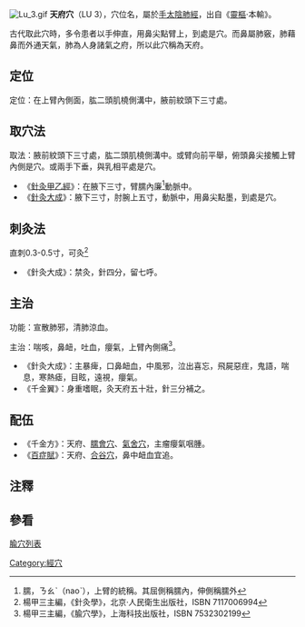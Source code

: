 {{medical}}
[[File:Lu_3.gif|thumb]]
'''天府穴'''（LU 3），穴位名，屬於[[手太陰肺經|手太陰肺經]]，出自《[[靈樞|靈樞]]‧本輸》。

古代取此穴時，多令患者以手伸直，用鼻尖點臂上，到處是穴。而鼻屬肺竅，肺藉鼻而外通天氣，肺為人身諸氣之府，所以此穴稱為天府。

== 定位 ==
定位：在上臂內側面，肱二頭肌橈側溝中，腋前紋頭下三寸處。

== 取穴法 ==
取法：腋前紋頭下三寸處，肱二頭肌橈側溝中。或臂向前平舉，俯頭鼻尖接觸上臂內側是穴。或兩手下垂，與乳相平處是穴。
*《[[針灸甲乙經|針灸甲乙經]]》：在腋下三寸，臂臑內廉<ref>臑，ㄋㄠˋ（naoˋ），上臂的統稱。其屈側稱臑內，伸側稱臑外</ref>動脈中。 
*《[[針灸大成|針灸大成]]》：腋下三寸，肘腕上五寸，動脈中，用鼻尖點墨，到處是穴。
== 刺灸法 ==
直刺0.3-0.5寸，可灸<ref>楊甲三主編，《針灸學》，北京·人民衛生出版社，ISBN 7117006994</ref> 
*《針灸大成》：禁灸，針四分，留七呼。 
== 主治 ==
功能：宣散肺邪，清肺涼血。

主治：喘咳，鼻衄，吐血，癭氣，上臂內側痛<ref>楊甲三主編，《腧穴學》，上海科技出版社，ISBN 7532302199</ref>。
*《針灸大成》：主暴痺，口鼻衄血，中風邪，泣出喜忘，飛屍惡疰，鬼語，喘息，寒熱瘧，目眩，遠視，癭氣。
*《千金翼》：身重嗜眠，灸天府五十壯，針三分補之。
== 配伍 ==
*《千金方》：天府、[[臑會|臑會穴]]、[[氣舍|氣舍穴]]，主瘤癭氣咽腫。
*《[[百症賦|百症賦]]》：天府、[[合谷|合谷穴]]，鼻中衄血宜追。

== 注釋 ==
<div style="font-size: 85%">
<references/>
</div>

== 參看 ==
[[腧穴列表|腧穴列表]]

{{经络}}
{{手太阴肺经}}

[[Category:經穴|Category:經穴]]